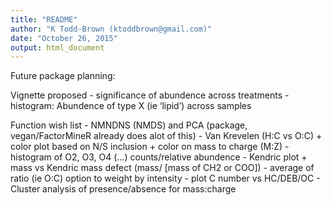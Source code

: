 ```yaml
---
title: "README"
author: "K Todd-Brown (ktoddbrown@gmail.com)"
date: "October 26, 2015"
output: html_document
---
```

Future package planning: 

Vignette proposed
- significance of abundence across treatments
- histogram: Abundence of type X (ie 'lipid') across samples

Function wish list
- NMNDNS (NMDS) and PCA (package, vegan/FactorMineR already does alot of this)
- Van Krevelen (H:C vs O:C)
  + color plot based on N/S inclusion
  + color on mass to charge (M:Z)
- histogram of O2, O3, O4 (...) counts/relative abundence
- Kendric plot
  + mass vs Kendric mass defect (mass/ [mass of CH2 or COO])
- average of ratio (ie O:C) option to weight by intensity
- plot C number vs HC/DEB/OC
- Cluster analysis of presence/absence for mass:charge